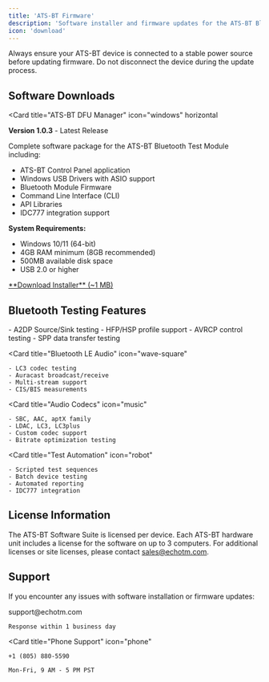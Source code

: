 ```yaml
---
title: 'ATS-BT Firmware'
description: 'Software installer and firmware updates for the ATS-BT Bluetooth Test Module'
icon: 'download'
---
```


<Warning>
Always ensure your ATS-BT device is connected to a stable power source before updating firmware. Do not disconnect the device during the update process.
</Warning>

## Software Downloads

<Card
  title="ATS-BT DFU Manager"
  icon="windows"
  horizontal
>
  **Version 1.0.3** - Latest Release

  Complete software package for the ATS-BT Bluetooth Test Module including:
  - ATS-BT Control Panel application
  - Windows USB Drivers with ASIO support
  - Bluetooth Module Firmware
  - Command Line Interface (CLI)
  - API Libraries
  - IDC777 integration support

  **System Requirements:**
  - Windows 10/11 (64-bit)
  - 4GB RAM minimum (8GB recommended)
  - 500MB available disk space
  - USB 2.0 or higher

  <a href="/downloads/ats-bt/SetupEchoATS_BT_1.0.3.exe" download>
    **Download Installer** (~1 MB)
  </a>
</Card>

## Bluetooth Testing Features

<CardGroup cols={2}>
  <Card
    title="Classic Bluetooth"
    icon="bluetooth"
  >
    - A2DP Source/Sink testing
    - HFP/HSP profile support
    - AVRCP control testing
    - SPP data transfer testing
  </Card>

  <Card
    title="Bluetooth LE Audio"
    icon="wave-square"
  >
    - LC3 codec testing
    - Auracast broadcast/receive
    - Multi-stream support
    - CIS/BIS measurements
  </Card>

  <Card
    title="Audio Codecs"
    icon="music"
  >
    - SBC, AAC, aptX family
    - LDAC, LC3, LC3plus
    - Custom codec support
    - Bitrate optimization testing
  </Card>

  <Card
    title="Test Automation"
    icon="robot"
  >
    - Scripted test sequences
    - Batch device testing
    - Automated reporting
    - IDC777 integration
  </Card>
</CardGroup>

## License Information

The ATS-BT Software Suite is licensed per device. Each ATS-BT hardware unit includes a license for the software on up to 3 computers. For additional licenses or site licenses, please contact sales@echotm.com.

## Support

If you encounter any issues with software installation or firmware updates:

<CardGroup cols={2}>
  <Card
    title="Email Support"
    icon="envelope"
  >
    support@echotm.com

    Response within 1 business day
  </Card>

  <Card
    title="Phone Support"
    icon="phone"
  >
    +1 (805) 880-5590

    Mon-Fri, 9 AM - 5 PM PST
  </Card>
</CardGroup>
